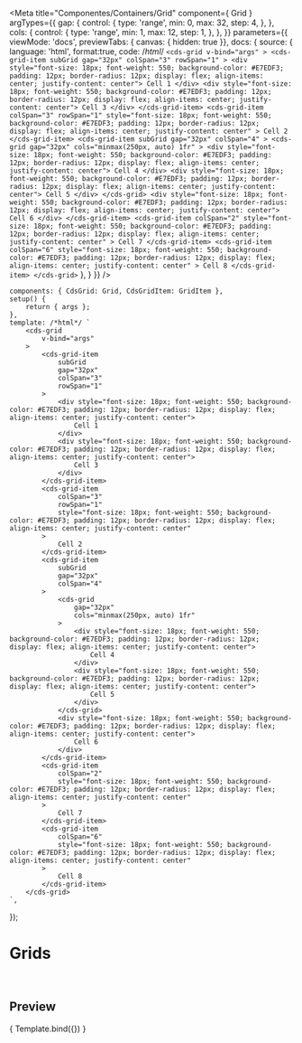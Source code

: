 
<Meta
	title="Componentes/Containers/Grid"
	component={ Grid }
	argTypes={{
		gap: {
			control: {
				type: 'range',
				min: 0,
				max: 32,
				step: 4,
			},
		},
		cols: {
			control: {
				type: 'range',
				min: 1,
				max: 12,
				step: 1,
			},
		},
	}}
	parameters={{
		viewMode: 'docs',
		previewTabs: { canvas: { hidden: true }},
		docs: {
			source: {
				language: 'html',
				format:true,
				code: /*html*/ 
`<cds-grid
			v-bind="args"
		>
			<cds-grid-item
				subGrid
				gap="32px"
				colSpan="3"
				rowSpan="1"
			>
				<div style="font-size: 18px; font-weight: 550; background-color: #E7EDF3; padding: 12px; border-radius: 12px; display: flex; align-items: center; justify-content: center">
					Cell 1
				</div>
				<div style="font-size: 18px; font-weight: 550; background-color: #E7EDF3; padding: 12px; border-radius: 12px; display: flex; align-items: center; justify-content: center">
					Cell 3
				</div>
			</cds-grid-item>
			<cds-grid-item
				colSpan="3"
				rowSpan="1"
				style="font-size: 18px; font-weight: 550; background-color: #E7EDF3; padding: 12px; border-radius: 12px; display: flex; align-items: center; justify-content: center"
			>
				Cell 2
			</cds-grid-item>
			<cds-grid-item
				subGrid
				gap="32px"
				colSpan="4"
			>
				<cds-grid
					gap="32px"
					cols="minmax(250px, auto) 1fr"
				>
					<div style="font-size: 18px; font-weight: 550; background-color: #E7EDF3; padding: 12px; border-radius: 12px; display: flex; align-items: center; justify-content: center">
						Cell 4
					</div>
					<div style="font-size: 18px; font-weight: 550; background-color: #E7EDF3; padding: 12px; border-radius: 12px; display: flex; align-items: center; justify-content: center">
						Cell 5
					</div>
				</cds-grid>
				<div style="font-size: 18px; font-weight: 550; background-color: #E7EDF3; padding: 12px; border-radius: 12px; display: flex; align-items: center; justify-content: center">
					Cell 6
				</div>
			</cds-grid-item>
			<cds-grid-item
				colSpan="2"
				style="font-size: 18px; font-weight: 550; background-color: #E7EDF3; padding: 12px; border-radius: 12px; display: flex; align-items: center; justify-content: center"
			>
				Cell 7
			</cds-grid-item>
			<cds-grid-item
				colSpan="6"
				style="font-size: 18px; font-weight: 550; background-color: #E7EDF3; padding: 12px; border-radius: 12px; display: flex; align-items: center; justify-content: center"
			>
				Cell 8
			</cds-grid-item>
		</cds-grid>`
			},
		}
	}}
/>

	components: { CdsGrid: Grid, CdsGridItem: GridItem },
	setup() {
		return { args };
	},
	template: /*html*/ `
		<cds-grid
			v-bind="args"
		>
			<cds-grid-item
				subGrid
				gap="32px"
				colSpan="3"
				rowSpan="1"
			>
				<div style="font-size: 18px; font-weight: 550; background-color: #E7EDF3; padding: 12px; border-radius: 12px; display: flex; align-items: center; justify-content: center">
					Cell 1
				</div>
				<div style="font-size: 18px; font-weight: 550; background-color: #E7EDF3; padding: 12px; border-radius: 12px; display: flex; align-items: center; justify-content: center">
					Cell 3
				</div>
			</cds-grid-item>
			<cds-grid-item
				colSpan="3"
				rowSpan="1"
				style="font-size: 18px; font-weight: 550; background-color: #E7EDF3; padding: 12px; border-radius: 12px; display: flex; align-items: center; justify-content: center"
			>
				Cell 2
			</cds-grid-item>
			<cds-grid-item
				subGrid
				gap="32px"
				colSpan="4"
			>
				<cds-grid
					gap="32px"
					cols="minmax(250px, auto) 1fr"
				>
					<div style="font-size: 18px; font-weight: 550; background-color: #E7EDF3; padding: 12px; border-radius: 12px; display: flex; align-items: center; justify-content: center">
						Cell 4
					</div>
					<div style="font-size: 18px; font-weight: 550; background-color: #E7EDF3; padding: 12px; border-radius: 12px; display: flex; align-items: center; justify-content: center">
						Cell 5
					</div>
				</cds-grid>
				<div style="font-size: 18px; font-weight: 550; background-color: #E7EDF3; padding: 12px; border-radius: 12px; display: flex; align-items: center; justify-content: center">
					Cell 6
				</div>
			</cds-grid-item>
			<cds-grid-item
				colSpan="2"
				style="font-size: 18px; font-weight: 550; background-color: #E7EDF3; padding: 12px; border-radius: 12px; display: flex; align-items: center; justify-content: center"
			>
				Cell 7
			</cds-grid-item>
			<cds-grid-item
				colSpan="6"
				style="font-size: 18px; font-weight: 550; background-color: #E7EDF3; padding: 12px; border-radius: 12px; display: flex; align-items: center; justify-content: center"
			>
				Cell 8
			</cds-grid-item>
		</cds-grid>
	`,
});

# Grids

<br />

## Preview

<Canvas>
	<Story
		name="Grid"
		args={{
			gap: 32,
			rowGap: 20,
			colGap: 48,
			cols: 6,
			rows: ['250px', '250px', '250px'],
		}}
	>
		{ Template.bind({}) }
	</Story>
</Canvas>

<ArgsTable story="Grid" />
